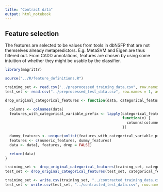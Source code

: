 ```yaml
---
title: "Contract data"
output: html_notebook
---
```


## Feature selection

The features are selected to be values from tools in dbNSFP that are not themselves already metapredictors. E.g. MetaSVM and Eigen are thus filtered out. From CADD annotations, features are chosen by using some intuition of whether they might be usable by the classifier.
```r
library(magrittr)

source("../R/feature_definitions.R")

training_set <- read.csv("../preprocessed_training_data.csv", row.names = 1, as.is = TRUE)
test_set <- read.csv("../preprocessed_test_data.csv", row.names = 1, as.is = TRUE)

drop_original_categorical_features <- function(data, categorical_features) {

  columns <- colnames(data)
  features_with_categorical_variable_prefix <- lapply(categorical_features,
                                                      function(x) {
                                                        columns[columns %>% startsWith(x) & !columns %in% x]
                                                      })

  dummy_features <- unique(unlist(features_with_categorical_variable_prefix))
  features <- c(numeric_features, dummy_features)
  data <- data[, features, drop = FALSE]

  return(data)
}

training_set <- drop_original_categorical_features(training_set, categorical_features)
test_set <- drop_original_categorical_features(test_set, categorical_features)

training_set <- write.csv(training_set, "../contracted_training_data.csv", row.names = TRUE)
test_set <- write.csv(test_set, "../contracted_test_data.csv", row.names = TRUE)
```
